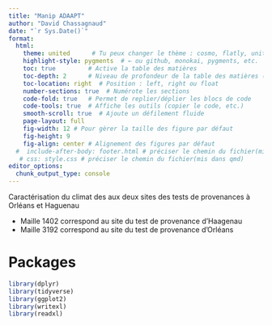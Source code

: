 ```yaml
---
title: "Manip ADAAPT"
author: "David Chassagnaud"
date: "`r Sys.Date()`"
format:
  html:
    theme: united      # Tu peux changer le thème : cosmo, flatly, united, etc.
    highlight-style: pygments  # ← ou github, monokai, pygments, etc.
    toc: true         # Active la table des matières
    toc-depth: 2      # Niveau de profondeur de la table des matières (1 à 6)
    toc-location: right  # Position : left, right ou float
    number-sections: true  # Numérote les sections
    code-fold: true   # Permet de replier/déplier les blocs de code
    code-tools: true  # Affiche les outils (copier le code, etc.)
    smooth-scroll: true  # Ajoute un défilement fluide
    page-layout: full
    fig-width: 12 # Pour gèrer la taille des figure par défaut 
    fig-height: 9
    fig-align: center # Alignement des figures par défaut 
  #  include-after-body: footer.html # préciser le chemin du fichier(mis dans qmd)
   # css: style.css # préciser le chemin du fichier(mis dans qmd)
editor_options: 
  chunk_output_type: console
---
```


Caractérisation du climat des aux deux sites des tests de provenances à Orléans et Haguenau

- Maille 1402 correspond au site du test de provenance d'Haagenau
- Maille 3192 correspond au site du test de provenance d'Orléans

# Packages
```r
library(dplyr)
library(tidyverse)
library(ggplot2)
library(writexl)
library(readxl)

```



